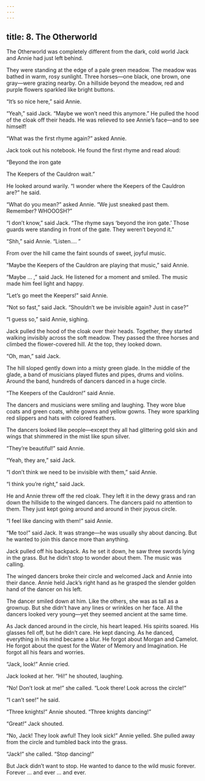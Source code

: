 ```yaml
---
---
---
```

title: 8. The Otherworld
---



The Otherworld was completely different from the dark, cold world Jack and Annie had just left behind.

They were standing at the edge of a pale green meadow. The meadow was bathed in warm, rosy sunlight. Three horses—one black, one brown, one gray—were grazing nearby. On a hillside beyond the meadow, red and purple flowers sparkled like bright buttons.

“It’s so nice here,” said Annie.

“Yeah,” said Jack. “Maybe we won’t need this anymore.” He pulled the hood of the cloak off their heads. He was relieved to see Annie’s face—and to see himself!

“What was the first rhyme again?” asked Annie.

Jack took out his notebook. He found the first rhyme and read aloud:

“Beyond the iron gate

The Keepers of the Cauldron wait.”

He looked around warily. “I wonder where the Keepers of the Cauldron are?” he said.

“What do you mean?” asked Annie. “We just sneaked past them. Remember? WHOOOSH?”

“I don’t know,” said Jack. “The rhyme says ‘beyond the iron gate.’ Those guards were standing in front of the gate. They weren’t beyond it.”

“Shh,” said Annie. “Listen.… ”

From over the hill came the faint sounds of sweet, joyful music.

“Maybe the Keepers of the Cauldron are playing that music,” said Annie.

“Maybe … ,” said Jack. He listened for a moment and smiled. The music made him feel light and happy.

“Let’s go meet the Keepers!” said Annie.

“Not so fast,” said Jack. “Shouldn’t we be invisible again? Just in case?”

“I guess so,” said Annie, sighing.

Jack pulled the hood of the cloak over their heads. Together, they started walking invisibly across the soft meadow. They passed the three horses and climbed the flower-covered hill. At the top, they looked down.

“Oh, man,” said Jack.

The hill sloped gently down into a misty green glade. In the middle of the glade, a band of musicians played flutes and pipes, drums and violins. Around the band, hundreds of dancers danced in a huge circle.

“The Keepers of the Cauldron!” said Annie.

The dancers and musicians were smiling and laughing. They wore blue coats and green coats, white gowns and yellow gowns. They wore sparkling red slippers and hats with colored feathers.

The dancers looked like people—except they all had glittering gold skin and wings that shimmered in the mist like spun silver.

“They’re beautiful!” said Annie.

“Yeah, they are,” said Jack.

“I don’t think we need to be invisible with them,” said Annie.

“I think you’re right,” said Jack.

He and Annie threw off the red cloak. They left it in the dewy grass and ran down the hillside to the winged dancers. The dancers paid no attention to them. They just kept going around and around in their joyous circle.

“I feel like dancing with them!” said Annie.

“Me too!” said Jack. It was strange—he was usually shy about dancing. But he wanted to join this dance more than anything.

Jack pulled off his backpack. As he set it down, he saw three swords lying in the grass. But he didn’t stop to wonder about them. The music was calling.

The winged dancers broke their circle and welcomed Jack and Annie into their dance. Annie held Jack’s right hand as he grasped the slender golden hand of the dancer on his left.

The dancer smiled down at him. Like the others, she was as tall as a grownup. But she didn’t have any lines or wrinkles on her face. All the dancers looked very young—yet they seemed ancient at the same time.

As Jack danced around in the circle, his heart leaped. His spirits soared. His glasses fell off, but he didn’t care. He kept dancing. As he danced, everything in his mind became a blur. He forgot about Morgan and Camelot. He forgot about the quest for the Water of Memory and Imagination. He forgot all his fears and worries.

“Jack, look!” Annie cried.

Jack looked at her. “Hi!” he shouted, laughing.

“No! Don’t look at me!” she called. “Look there! Look across the circle!”

“I can’t see!” he said.

“Three knights!” Annie shouted. “Three knights dancing!”



“Great!” Jack shouted.

“No, Jack! They look awful! They look sick!” Annie yelled. She pulled away from the circle and tumbled back into the grass.

“Jack!” she called. “Stop dancing!”

But Jack didn’t want to stop. He wanted to dance to the wild music forever. Forever … and ever … and ever.